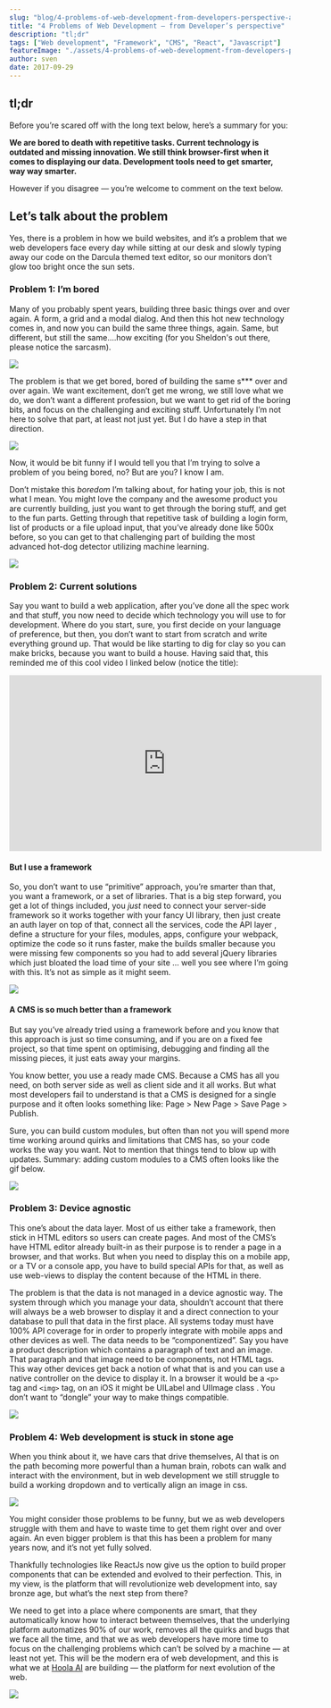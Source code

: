 ```yaml
---
slug: "blog/4-problems-of-web-development-from-developers-perspective-af7df512b32e"
title: "4 Problems of Web Development — from Developer’s perspective"
description: "tl;dr"
tags: ["Web development", "Framework", "CMS", "React", "Javascript"]
featureImage: "./assets/4-problems-of-web-development-from-developers-perspective-af7df512b32e/max-2048-17g2IovkDmP05jCinPLVJlw.jpeg"
author: sven
date: 2017-09-29
---
```


## tl;dr

Before you’re scared off with the long text below, here’s a summary for you:

**We are bored to death with repetitive tasks. Current technology is outdated and missing innovation. We still think browser-first when it comes to displaying our data. Development tools need to get smarter, way way smarter.**

However if you disagree — you’re welcome to comment on the text below.

## Let’s talk about the problem

Yes, there is a problem in how we build websites, and it’s a problem that we web developers face every day while sitting at our desk and slowly typing away our code on the Darcula themed text editor, so our monitors don’t glow too bright once the sun sets.

### Problem 1: I’m bored

Many of you probably spent years, building three basic things over and over again. A form, a grid and a modal dialog. And then this hot new technology comes in, and now you can build the same three things, again. Same, but different, but still the same….how exciting (for you Sheldon's out there, please notice the sarcasm).

![](./assets/4-problems-of-web-development-from-developers-perspective-af7df512b32e/max-3124-14luOcmV31e68HSGkxoXdMw.png)

The problem is that we get bored, bored of building the same s\*\*\* over and over again. We want excitement, don’t get me wrong, we still love what we do, we don’t want a different profession, but we want to get rid of the boring bits, and focus on the challenging and exciting stuff. Unfortunately I’m not here to solve that part, at least not just yet. But I do have a step in that direction.

![](./assets/4-problems-of-web-development-from-developers-perspective-af7df512b32e/max-1000-1D5erLRvA-QM4b41aWD7oAg.gif)

Now, it would be bit funny if I would tell you that I’m trying to solve a problem of you being bored, no? But are you? I know I am.

Don’t mistake this _boredom_ I’m talking about, for hating your job, this is not what I mean. You might love the company and the awesome product you are currently building, just you want to get through the boring stuff, and get to the fun parts. Getting through that repetitive task of building a login form, list of products or a file upload input, that you’ve already done like 500x before, so you can get to that challenging part of building the most advanced hot-dog detector utilizing machine learning.

![](./assets/4-problems-of-web-development-from-developers-perspective-af7df512b32e/max-1900-1_SNYCJqp0vxYC6tDlanb5Q.png)

### Problem 2: Current solutions

Say you want to build a web application, after you’ve done all the spec work and that stuff, you now need to decide which technology you will use to for development. Where do you start, sure, you first decide on your language of preference, but then, you don’t want to start from scratch and write everything ground up. That would be like starting to dig for clay so you can make bricks, because you want to build a house. Having said that, this reminded me of this cool video I linked below (notice the title):

<iframe width="560" height="315" src="https://www.youtube.com/embed/P73REgj-3UE" frameborder="0" allow="accelerometer; autoplay; clipboard-write; encrypted-media; gyroscope; picture-in-picture" allowfullscreen></iframe>

#### But I use a framework

So, you don’t want to use “primitive” approach, you’re smarter than that, you want a framework, or a set of libraries. That is a big step forward, you get a lot of things included, you _just_ need to connect your server-side framework so it works together with your fancy UI library, then just create an auth layer on top of that, connect all the services, code the API layer , define a structure for your files, modules, apps, configure your webpack, optimize the code so it runs faster, make the builds smaller because you were missing few components so you had to add several jQuery libraries which just bloated the load time of your site … well you see where I’m going with this. It’s not as simple as it might seem.

![](./assets/4-problems-of-web-development-from-developers-perspective-af7df512b32e/max-1200-1wY8Q6NEMmkQc0htXz3PEUA.gif)

#### A CMS is so much better than a framework

But say you’ve already tried using a framework before and you know that this approach is just so time consuming, and if you are on a fixed fee project, so that time spent on optimising, debugging and finding all the missing pieces, it just eats away your margins.

You know better, you use a ready made CMS. Because a CMS has all you need, on both server side as well as client side and it all works. But what most developers fail to understand is that a CMS is designed for a single purpose and it often looks something like: Page > New Page > Save Page > Publish.

Sure, you can build custom modules, but often than not you will spend more time working around quirks and limitations that CMS has, so your code works the way you want. Not to mention that things tend to blow up with updates. Summary: adding custom modules to a CMS often looks like the gif below.

![](./assets/4-problems-of-web-development-from-developers-perspective-af7df512b32e/max-726-1kgT8ageSnHbPhfBlqTSfEg.gif)

### Problem 3: Device agnostic

This one’s about the data layer. Most of us either take a framework, then stick in HTML editors so users can create pages. And most of the CMS’s have HTML editor already built-in as their purpose is to render a page in a browser, and that works. But when you need to display this on a mobile app, or a TV or a console app, you have to build special APIs for that, as well as use web-views to display the content because of the HTML in there.

The problem is that the data is not managed in a device agnostic way. The system through which you manage your data, shouldn’t account that there will always be a web browser to display it and a direct connection to your database to pull that data in the first place. All systems today must have 100% API coverage for in order to properly integrate with mobile apps and other devices as well. The data needs to be “componentized”. Say you have a product description which contains a paragraph of text and an image. That paragraph and that image need to be components, not HTML tags. This way other devices get back a notion of what that is and you can use a native controller on the device to display it. In a browser it would be a `<p>` tag and `<img>` tag, on an iOS it might be UILabel and UIImage class . You don’t want to “dongle” your way to make things compatible.

![](./assets/4-problems-of-web-development-from-developers-perspective-af7df512b32e/max-1200-1rWK2YoedB8SO2QITR2z_uw.png)

### Problem 4: Web development is stuck in stone age

When you think about it, we have cars that drive themselves, AI that is on the path becoming more powerful than a human brain, robots can walk and interact with the environment, but in web development we still struggle to build a working dropdown and to vertically align an image in css.

![](./assets/4-problems-of-web-development-from-developers-perspective-af7df512b32e/max-2560-1lsgPEfmwj2wkn3y73cYtpQ.jpeg)

You might consider those problems to be funny, but we as web developers struggle with them and have to waste time to get them right over and over again. An even bigger problem is that this has been a problem for many years now, and it’s not yet fully solved.

Thankfully technologies like ReactJs now give us the option to build proper components that can be extended and evolved to their perfection. This, in my view, is the platform that will revolutionize web development into, say bronze age, but what’s the next step from there?

We need to get into a place where components are smart, that they automatically know how to interact between themselves, that the underlying platform automatizes 90% of our work, removes all the quirks and bugs that we face all the time, and that we as web developers have more time to focus on the challenging problems which can’t be solved by a machine — at least not yet. This will be the modern era of web development, and this is what we at [Hoola AI](https://www.hoola.ai/) are building — the platform for next evolution of the web.

![](./assets/4-problems-of-web-development-from-developers-perspective-af7df512b32e/max-1000-1UiTdvOEuheCps2_ACFcHtg.gif)
